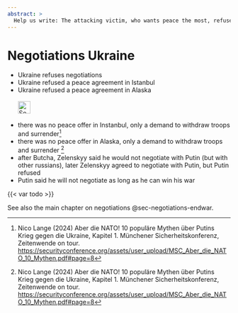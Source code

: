 ```yaml
---
abstract: > 
  Help us write: The attacking victim, who wants peace the most, refuses to negotiate? No, the Ukrainians just want security and justice.
---
```


# Negotiations Ukraine {#sec-negotiations-ukraine}

::: {.callout-caution title="Myth"}
- Ukraine refuses negotiations
- Ukraine refused a peace agreement in Istanbul
- Ukraine refused a peace agreement in Alaska
[<br></br>![Search for topic in EUvsDisinfo](../all_common_img/EUvsDisinfo_400x240.jpg){height=2em}](https://euvsdisinfo.eu/disinformation-cases/?text=(russia|moscow|putin) (negotiate|negotiations)&sort=relevance)
:::

::: {.callout-tip title="Truth"}
- there was no peace offer in Instanbul, only a demand to withdraw troops and surrender[^negotiations-ukraine-1]
- there was no peace offer in Alaska, only a demand to withdraw troops and surrender [^negotiations-ukraine-1]
- after Butcha, Zelenskyy said he would not negotiate with Putin (but with other russians), later Zelenskyy agreed to negotiate with Putin, but Putin refused
- Putin said he will not negotiate as long as he can win his war
:::


{{< var todo >}}


See also the main chapter on negotiations @sec-negotiations-endwar.

[^negotiations-ukraine-1]:  Nico Lange (2024) Aber die NATO! 10 populäre Mythen über Putins Krieg gegen die Ukraine, Kapitel 1. Münchener Sicherheitskonferenz, Zeitenwende on tour.  [https://securityconference.org/assets/user_upload/MSC_Aber_die_NATO_10_Mythen.pdf#page=8](https://securityconference.org/assets/user_upload/MSC_Aber_die_NATO_10_Mythen.pdf#page=4)
